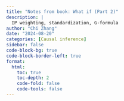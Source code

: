 ```yaml
---
title: "Notes from book: What if (Part 2)"
description: |
  IP weighting, standardization, G-formula
author: "Chi Zhang"
date: "2024-08-20"
categories: [Causal inference]
sidebar: false
code-block-bg: true
code-block-border-left: true
format: 
  html:
    toc: true
    toc-depth: 2
    code-fold: false
    code-tools: false
---
```



